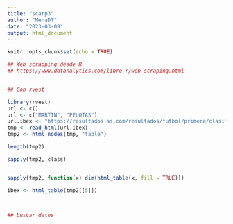 ```yaml
---
title: "scarp3"
author: "MenaDT"
date: "2023-03-09"
output: html_document
---
```


```r
knitr::opts_chunk$set(echo = TRUE)
```

```r
## Web scrapping desde R
## https://www.datanalytics.com/libro_r/web-scraping.html


## Con rvest

library(rvest)
url <- c()
url <- c("MARTIN", "PELOTAS")
url.ibex <- "https://resultados.as.com/resultados/futbol/primera/clasificacion/?omnil=mpal"
tmp <- read_html(url.ibex)
tmp2 <- html_nodes(tmp, "table")

length(tmp2)

sapply(tmp2, class)


sapply(tmp2, function(x) dim(html_table(x, fill = TRUE)))

ibex <- html_table(tmp2[[5]])



## buscar datos 


```

